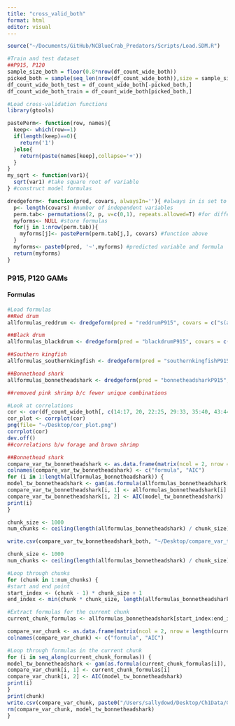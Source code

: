 ```yaml
---
title: "cross_valid_both"
format: html
editor: visual
---
```


```r
source("~/Documents/GitHub/NCBlueCrab_Predators/Scripts/Load.SDM.R")

#Train and test dataset
##P915, P120 
sample_size_both = floor(0.8*nrow(df_count_wide_both))
picked_both = sample(seq_len(nrow(df_count_wide_both)),size = sample_size_both) 
df_count_wide_both_test = df_count_wide_both[-picked_both,]
df_count_wide_both_train = df_count_wide_both[picked_both,]
```

```r
#Load cross-validation functions 
library(gtools)

pastePerm<- function(row, names){
  keep<- which(row==1)
  if(length(keep)==0){
    return('1')
  }else{
    return(paste(names[keep],collapse='+'))
  }
}
my_sqrt <- function(var1){
  sqrt(var1) #take square root of variable 
} #construct model formulas 

dredgeform<- function(pred, covars, alwaysIn=''){ #always in is set to empty string
  p<- length(covars) #number of independent variables
  perm.tab<- permutations(2, p, v=c(0,1), repeats.allowed=T) #for different combinations of predictor variables
  myforms<- NULL #store formulas 
  for(j in 1:nrow(perm.tab)){
    myforms[j]<- pastePerm(perm.tab[j,], covars) #function above
  }
  myforms<- paste0(pred, '~',myforms) #predicted variable and formula
  return(myforms)
}
```

### P915, P120 GAMs
#### Formulas

```r
#Load formulas
##Red drum
allformulas_reddrum <- dredgeform(pred = "reddrumP915", covars = c("s(avgdepth)", "s(avgssal)", "s(avgstemp)", "s(avgsdo)", "s(SAVkm)", "s(InletDistkm)", "s(NoFishRest)", "s(atlanticmenhadenP915)", "s(atlanticcroakerP915)", "s(spotP915)", "s(blackdrumP915)", "s(pinfishP915)", "s(atlanticcroakerP120)", "s(atlanticmenhadenP120)", "s(pinfishP120)", "s(spotP120)", "s(bluecrabP120)", "s(whiteshrimpP120)", "s(pinkshrimpP120)", "s(brownshrimpP120)", "s(southernflounderP120)", "s(weakfishP120)", "s(reddrumforage)", "factor(FishingAllnum)", "factor(Sedsizecommon)"))

##Black drum
allformulas_blackdrum <- dredgeform(pred = "blackdrumP915", covars = c("s(avgdepth)", "s(avgssal)", "s(avgstemp)", "s(avgsdo)", "s(SAVkm)", "s(InletDistkm)", "s(NoFishRest)", "s(reddrumP915)", "s(blackdrumP915forage)", "s(bluecrabP120)", "s(whiteshrimpP120)", "s(pinkshrimpP120)", "s(brownshrimpP120)", "factor(FishingAllnum)", "factor(Sedsizecommon)"))

##Southern kingfish
allformulas_southernkingfish <- dredgeform(pred = "southernkingfishP915", covars = c("s(avgdepth)", "s(avgssal)", "s(avgstemp)", "s(avgsdo)", "s(SAVkm)", "s(InletDistkm)", "s(NoFishRest)", "s(atlanticmenhadenP915)", "s(atlanticcroakerP915)", "s(spotP915)", "s(southernkingfishforageP915)", "s(atlanticmenhadenP120)", "s(atlanticcroakerP120)", "s(spotP120)", "s(bluecrabP120)", "s(whiteshrimpP120)", "s(pinkshrimpP120)", "s(brownshrimpP120)", "factor(FishingAllnum)", "factor(Sedsizecommon)"))

##Bonnethead shark 
allformulas_bonnetheadshark <- dredgeform(pred = "bonnetheadsharkP915", covars = c("s(avgdepth)", "s(avgssal)", "s(avgstemp)", "s(avgsdo)", "s(SAVkm)", "s(InletDistkm)", "s(NoFishRest)", "s(bonnetheadsharkP915forage)", "s(bluecrabP120)", "s(whiteshrimpP120)", "s(brownshrimpP120)", "s(NoFishRest)", "factor(FishingAllnum)", "factor(Sedsizecommon)"))

##removed pink shrimp b/c fewer unique combinations 
```

```r
#Look at correlations 
cor <- cor(df_count_wide_both[, c(14:17, 20, 22:25, 29:33, 35:40, 43:44, 46:49)])
cor_plot <- corrplot(cor)
png(file= "~/Desktop/cor_plot.png")
corrplot(cor)
dev.off()
##correlations b/w forage and brown shrimp
```

```r

##Bonnethead shark
compare_var_tw_bonnetheadshark <- as.data.frame(matrix(ncol = 2, nrow = 0))
colnames(compare_var_tw_bonnetheadshark) <- c("formula", "AIC")
for (i in 1:length(allformulas_bonnetheadshark)) {
model_tw_bonnetheadshark <- gam(as.formula(allformulas_bonnetheadshark[i]), family= tw(link= "log"), data=df_count_wide_both_train)
compare_var_tw_bonnetheadshark[i, 1] <- allformulas_bonnetheadshark[i]
compare_var_tw_bonnetheadshark[i, 2] <- AIC(model_tw_bonnetheadshark)
print(i)
}

chunk_size <- 1000
num_chunks <- ceiling(length(allformulas_bonnetheadshark) / chunk_size)

write.csv(compare_var_tw_bonnetheadshark_both, "~/Desktop/compare_var_tw_bonnetheadshark.csv")
```


```r
chunk_size <- 1000
num_chunks <- ceiling(length(allformulas_bonnetheadshark) / chunk_size)

#Loop through chunks
for (chunk in 1:num_chunks) {
#start and end point 
start_index <- (chunk - 1) * chunk_size + 1
end_index <- min(chunk * chunk_size, length(allformulas_bonnetheadshark))

#Extract formulas for the current chunk
current_chunk_formulas <- allformulas_bonnetheadshark[start_index:end_index]

compare_var_chunk <- as.data.frame(matrix(ncol = 2, nrow = length(current_chunk_formulas)))
colnames(compare_var_chunk) <- c("formula", "AIC")

#Loop through formulas in the current chunk
for (i in seq_along(current_chunk_formulas)) {
model_tw_bonnetheadshark <- gam(as.formula(current_chunk_formulas[i]), family= tw(link= "log"), data=df_count_wide_both_train)
compare_var_chunk[i, 1] <- current_chunk_formulas[i]
compare_var_chunk[i, 2] <- AIC(model_tw_bonnetheadshark)
print(i)
}
print(chunk)
write.csv(compare_var_chunk, paste0("/Users/sallydowd/Desktop/Ch1Data/GAMs/model_selection/P915.P120/bonnethead/","bonnethead_chunk", chunk, ".csv"), row.names = FALSE)
rm(compare_var_chunk, model_tw_bonnetheadshark)
}
```

